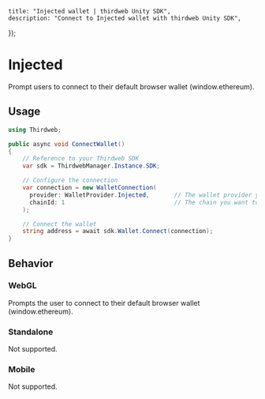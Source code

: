 
	title: "Injected wallet | thirdweb Unity SDK",
	description: "Connect to Injected wallet with thirdweb Unity SDK",
});

# Injected

Prompt users to connect to their default browser wallet (window.ethereum).

## Usage

```csharp
using Thirdweb;

public async void ConnectWallet()
{
    // Reference to your Thirdweb SDK
    var sdk = ThirdwebManager.Instance.SDK;

    // Configure the connection
    var connection = new WalletConnection(
      provider: WalletProvider.Injected,       // The wallet provider you want to connect to (Required)
      chainId: 1                               // The chain you want to connect to (Required)
    );

    // Connect the wallet
    string address = await sdk.Wallet.Connect(connection);
}
```

## Behavior

### WebGL

Prompts the user to connect to their default browser wallet (window.ethereum).

### Standalone

Not supported.

### Mobile

Not supported.
